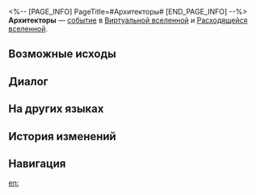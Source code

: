 <%-- [PAGE_INFO]
PageTitle=#Архитекторы#
[END_PAGE_INFO] --%>
{{Дополнить}}
{{ВВ Событие Инфобокс
|id                 = 11501
|Название           = 
|Изображение        = Событие ВВ По умолчанию.png
|Испытание_в_вв     = Неизвестно
|Испытание_в_рое    = Неизвестно
|Испытание_в_зиш    = Неизвестно
|Испытание_в_рв     = Неизвестно
|Испытание_в_облнеп = Неизвестно
|Требования         = 
|Пред               = 
|След               = 
|Упоминания         = 
|Порядок            = 076
|Порядок_рв         = 018
}}
'''Архитекторы''' — [[Расходящаяся вселенная/События|событие]] в [[Виртуальная вселенная|Виртуальной вселенной]] и [[Расходящаяся вселенная|Расходящейся вселенной]].

==Возможные исходы==
{{Возможные исходы
|Выбор_1 = Поблагодарить Эона Клипота
|Результат_1 = Получить диковину.
|Режимы_1  = вв,зиш,рой

|Выбор_2 = Уйти
|Результат_2 = Получить космические фрагменты: 150.
|Режимы_2  = вв,зиш,рой

|Выбор_3 = Поблагодарить Эона Клипота
|Результат_3 = Получить случайные диковины 2★: 1.
|Режимы_3  = рв

|Выбор_4 = Поблагодарить Эона Клипота
|Результат_4 = Получить скипетры 2★: 1.
|Режимы_4  = облнеп

|Выбор_5 = Уйти
|Результат_5 = Получить космические фрагменты: 200.
|Режимы_5  = облнеп,рв
}}

==Диалог==
{{Диалог Начало}}
:{{tx}}
{{Диалог Конец}}

==На других языках==
{{На других языках
|en   = The Architects
|zhs  = 筑城者
|zht  = 築城者
|ja   = {{Rubi|建創者|けんそうしゃ}}
|ko   = 축성가(築城家)
|es   = Los Arquitectos
|fr   = Les Architectes
|ru   = Архитекторы
|th   = ผู้สร้างเมือง
|vi   = Đấng Kiến Tạo
|de   = Die Architekten
|id   = Architect
|pt   = Os Arquitetos
}}

==История изменений==
{{История изменений|3.5}}

==Навигация==
{{События ВВ Навбокс}}

[[en:]]